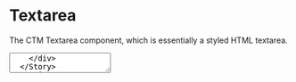 

<Meta title="Components/Textarea" component={TextArea} />

# Textarea

The CTM Textarea component, which is essentially a styled HTML textarea.

<Preview>
  <Story name="textarea">
    <div style={{ padding: '2%' }}>
      <TextArea id='demo' bordered />
    </div>
  </Story>
</Preview>

<Story name="textarea with props" decorators={[withKnobs]} parameters={{ docs: { disable: true } }}>
  {() => {
    const componentPropsId = 'Component Props';
    const tooltipGroupId = 'Tooltip Props';
    const id = text('id', 'input-one', componentPropsId);
    const name = text('name', 'input-one', componentPropsId);
    const label = text('label', 'Label', componentPropsId);
    const placeholder = text('placeholder', 'Placeholder Text', componentPropsId);
    const textareaValue = text('value', '', componentPropsId);
    const bordered = boolean('bordered', true, componentPropsId);
    const disabled = boolean('disabled', false, componentPropsId);
    const required = boolean('required', false, componentPropsId);
    const prefillValue = text('prefillValue', '', componentPropsId);
    const rows = text('rows', '6', componentPropsId); // can be set via the css width property
    const wrap = select('wrap', ['hard', 'soft'], 'soft', componentPropsId);
    const readonly = boolean('readonly', false, componentPropsId);
    const maxLength = text('maxlength', '', componentPropsId);
    const maxChars = text('maxchars', '500', componentPropsId);
    const validationMessage = text('validationMessage', '', componentPropsId);
    return (
      <div style={{ padding: '2%' }}>
        <TextArea
          id={id}
          name={name}
          label={label}
          placeholder={placeholder}
          value={textareaValue}
          bordered={bordered}
          disabled={disabled}
          required={required}
          prefillValue={prefillValue}
          rows={rows}
          wrap={wrap}
          readonly={readonly}
          maxChars={maxChars}
          maxLength={maxLength}
          validationMessage={validationMessage}
        />
      </div>
    );
  }}
</Story>

### Props

<Props of={TextArea} />
